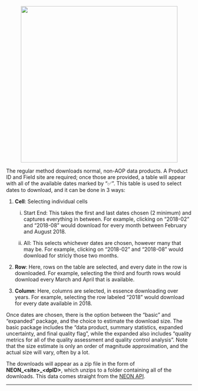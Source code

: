 <br>

<center><img src='https://github.com/Danielslee51/CyVerse-NEON-Browser/blob/master/Img/Help_download_regular.png?raw=true' height='425'></center>

The regular method downloads normal, non-AOP data products. A Product ID and Field site are required; once those are provided, a table will appear with all of the available dates marked by "✅". This table is used to select dates to download, and it can be done in 3 ways:

1. <b>Cell</b>: Selecting individual cells

    i) Start End: This takes the first and last dates chosen (2 minimum) and captures everything in between. For example, clicking on "2018-02" and "2018-08" would download for every month between February and August 2018.
    
    ii) All: This selects whichever dates are chosen, however many that may be. For example, clicking on "2018-02" and "2018-08" would download for stricly those two months.
2. <b>Row</b>: Here, rows on the table are selected, and every date in the row is downloaded. For example, selecting the third and fourth rows would download every March and April that is available.
3. <b>Column</b>: Here, columns are selected, in essence downloading over years. For example, selecting the row labeled "2018" would download for every date available in 2018.

Once dates are chosen, there is the option between the "basic" and "expanded" package, and the choice to estimate the download size. The basic package includes the "data product, summary statistics, expanded uncertainty, and final quality flag", while the expanded also includes "quality metrics for all of the quality assessment and quality control analysis". Note that the size estimate is only an order of magnitude approximation, and the actual size will vary, often by a lot.

The downloads will appear as a zip file in the form of **NEON\_\<site\>\_\<dpID\>**, which unzips to a folder containing all of the downloads. This data comes straight from the <a href='http://data.neonscience.org/data-api' target='_blank'>NEON API</a>.

<hr>
